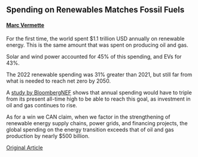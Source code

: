 ## Spending on Renewables Matches Fossil Fuels
#### [Marc Vermette](https://www.linkedin.com/in/marc-vermette/)

For the first time, the world spent $1.1 trillion USD annually on renewable energy. This is the same amount that was spent on producing oil and gas.

Solar and wind power accounted for 45% of this spending, and EVs for 43%.

The 2022 renewable spending was 31% greater than 2021, but still far from what is needed to reach net zero by 2050. 

A [study by BloombergNEF](https://about.bnef.com/blog/global-low-carbon-energy-technology-investment-surges-past-1-trillion-for-the-first-time/) shows that annual spending would have to triple from its present all-time high to be able to reach this goal, as investment in oil and gas continues to rise.

As for a win we CAN claim, when we factor in the strengthening of renewable energy supply chains, power grids, and financing projects, the global spending on the energy transition exceeds that of oil and gas production by nearly $500 billion.

[Original Article](https://www.bloomberg.com/news/articles/2023-01-26/global-clean-energy-investments-match-fossil-fuel-for-first-time)